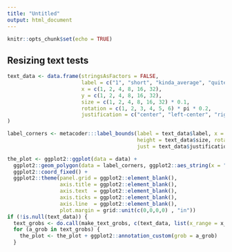 ```yaml
---
title: "Untitled"
output: html_document
---
```


```r
knitr::opts_chunk$set(echo = TRUE)
```

## Resizing text tests


```r
text_data <- data.frame(stringsAsFactors = FALSE, 
                        label = c("1", "short", "kinda_average", "quite a lengthy label", "way toooooooooooooooooooooooooooooooooooooooooooooooooooooooooooo long", "s   p   a   c   e   y"), 
                        x = c(1, 2, 4, 8, 16, 32),
                        y = c(1, 2, 4, 8, 16, 32),
                        size = c(1, 2, 4, 8, 16, 32) * 0.1,
                        rotation = c(1, 2, 3, 4, 5, 6) * pi * 0.2,
                        justification = c("center", "left-center", "right-top", "left-bottom", "center-top", "center-bottom")
)

```


```r
label_corners <- metacoder:::label_bounds(label = text_data$label, x = text_data$x, y = text_data$y,
                                          height = text_data$size, rotation = text_data$rotation,
                                          just = text_data$justification)
```



```r
the_plot <- ggplot2::ggplot(data = data) +
  ggplot2::geom_polygon(data = label_corners, ggplot2::aes_string(x = "x", y = "y", group = "label"), fill = "transparent", color = "black")+
  ggplot2::coord_fixed() +
  ggplot2::theme(panel.grid = ggplot2::element_blank(),
                 axis.title = ggplot2::element_blank(),
                 axis.text  = ggplot2::element_blank(),
                 axis.ticks = ggplot2::element_blank(), 
                 axis.line  = ggplot2::element_blank(),
                 plot.margin = grid::unit(c(0,0,0,0) , "in"))
if (!is.null(text_data)) {
  text_grobs <- do.call(make_text_grobs, c(text_data, list(x_range = x_range, y_range = y_range)))
  for (a_grob in text_grobs) {
    the_plot <- the_plot + ggplot2::annotation_custom(grob = a_grob)
  }
  
  ```
  
  